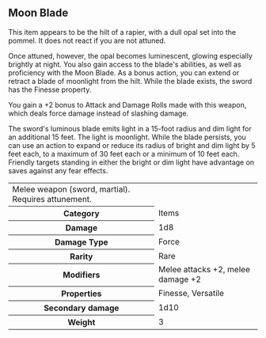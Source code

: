 
<Meta title="Tweaks|Magic Items/Moon Blade" />

## Moon Blade

This item appears to be the hilt of a rapier, with a dull opal set into the pommel. It does not react 
if you are not attuned. 

Once attuned, however, the opal becomes luminescent, glowing especially brightly at night. You also 
gain access to the blade's abilities, as well as proficiency with the Moon Blade. As a bonus action, 
you can extend or retract a blade of moonlight from the hilt. While the blade exists, the sword has
the Finesse property. 

You gain a +2 bonus to Attack and Damage Rolls made with this weapon, which deals force damage 
instead of slashing damage. 

The sword's luminous blade emits light in a 15-foot radius and dim light for an additional 15 feet. 
The light is moonlight. While the blade persists, you can use an action to expand or reduce its radius 
of bright and dim light by 5 feet each, to a maximum of 30 feet each or a minimum of 10 feet each. Friendly
targets standing in either the bright or dim light have advantage on saves against any fear effects.

<table className='table'>
  <tbody>
    <tr>
      <td colSpan={2}>
        Melee weapon (sword, martial). Requires attunement.
      </td>
    </tr>
    <tr>
      <th>Category</th>
      <td>Items</td>
    </tr>
    <tr>
      <th>Damage</th>
      <td>1d8</td>
    </tr>
    <tr>
      <th>Damage Type</th>
      <td>Force</td>
    </tr>
    <tr>
      <th>Rarity</th>
      <td>Rare</td>
    </tr>
    <tr>
      <th>Modifiers</th>
      <td>Melee attacks +2, melee damage +2</td>
    </tr>
    <tr>
      <th>Properties</th>
      <td>Finesse, Versatile</td>
    </tr>
    <tr>
      <th>Secondary damage</th>
      <td>1d10</td>
    </tr>
    <tr>
      <th>Weight</th>
      <td>3</td>
    </tr>
  </tbody>
</table>